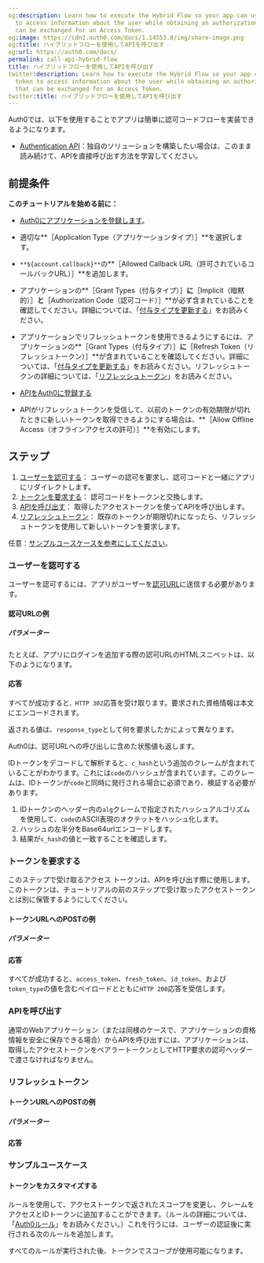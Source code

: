 ```yaml
---
og:description: Learn how to execute the Hybrid Flow so your app can use an ID token
  to access information about the user while obtaining an authorization code that
  can be exchanged for an Access Token.
og:image: https://cdn2.auth0.com/docs/1.14553.0/img/share-image.png
og:title: ハイブリッドフローを使用してAPIを呼び出す
og:url: https://auth0.com/docs/
permalink: call-api-hybrid-flow
title: ハイブリッドフローを使用してAPIを呼び出す
twitter:description: Learn how to execute the Hybrid Flow so your app can use an ID
  token to access information about the user while obtaining an authorization code
  that can be exchanged for an Access Token.
twitter:title: ハイブリッドフローを使用してAPIを呼び出す
---
```




Auth0では、以下を使用することでアプリは簡単に認可コードフローを実装できるようになります。

* [Authentication API](/api/authentication)：独自のソリューションを構築したい場合は、このまま読み続けて、APIを直接呼び出す方法を学習してください。

## 前提条件

**このチュートリアルを始める前に：**

* [Auth0にアプリケーションを登録します](/get-started/create-apps/regular-web-apps)。

* 適切な**［Application Type（アプリケーションタイプ）］**を選択します。
* `**${account.callback}**`の**［Allowed Callback URL（許可されているコールバックURL）］**を追加します。
* アプリケーションの**［Grant Types（付与タイプ）］**に**［Implicit（暗黙的）］**と**［Authorization Code（認可コード）］**が必ず含まれていることを確認してください。詳細については、「[付与タイプを更新する](/applications/update-grant-types)」をお読みください。
* アプリケーションでリフレッシュトークンを使用できるようにするには、アプリケーションの**［Grant Types（付与タイプ）］**に**［Refresh Token（リフレッシュトークン）］**が含まれていることを確認してください。詳細については、「[付与タイプを更新する](/applications/update-grant-types)」をお読みください。リフレッシュトークンの詳細については、「[リフレッシュトークン](/security/tokens/refresh-tokens)」をお読みください。
* [APIをAuth0に登録する](/get-started/set-up-apis)

* APIがリフレッシュトークンを受信して、以前のトークンの有効期限が切れたときに新しいトークンを取得できるようにする場合は、**［Allow Offline Access（オフラインアクセスの許可）］**を有効にします。

## ステップ

1. [ユーザーを認可する](#authorize-user)： 
ユーザーの認可を要求し、認可コードと一緒にアプリにリダイレクトします。
2. [トークンを要求する](#request-tokens)： 
認可コードをトークンと交換します。
3. [APIを呼び出す](#call-api)：
取得したアクセストークンを使ってAPIを呼び出します。
4. [リフレッシュトークン](#refresh-tokens)：
既存のトークンが期限切れになったら、リフレッシュトークンを使用して新しいトークンを要求します。

任意：[サンプルユースケースを参考にしてください](#sample-use-cases)。

### ユーザーを認可する



ユーザーを認可するには、アプリがユーザーを[認可URL](/api/authentication#authorization-code-grant)に送信する必要があります。

#### 認可URLの例



##### パラメーター





たとえば、アプリにログインを追加する際の認可URLのHTMLスニペットは、以下のようになります。



#### 応答

すべてが成功すると`、HTTP 302`応答を受け取ります。要求された資格情報は本文にエンコードされます。



返される値は、`response_type`として何を要求したかによって異なります。



Auth0は、認可URLへの呼び出しに含めた状態値も返します。





IDトークンをデコードして解析すると、`c_hash`という追加のクレームが含まれていることがわかります。これには`code`のハッシュが含まれています。このクレームは、IDトークンが`code`と同時に発行される場合に必須であり、検証する必要があります。

1. IDトークンのヘッダー内の`alg`クレームで指定されたハッシュアルゴリズムを使用して、`code`のASCII表現のオクテットをハッシュ化します。
2. ハッシュの左半分をBase64urlエンコードします。
3. 結果が`c_hash`の値と一致することを確認します。

### トークンを要求する



このステップで受け取るアクセス トークンは、APIを呼び出す際に使用します。このトークンは、チュートリアルの前のステップで受け取ったアクセストークンとは別に保管するようにしてください。

#### トークンURLへのPOSTの例



##### パラメーター



#### 応答

すべてが成功すると、`access_token`、`fresh_token`、`id_token`、および`token_type`の値を含むペイロードとともに`HTTP 200`応答を受信します。









### APIを呼び出す

通常のWebアプリケーション（または同様のケースで、アプリケーションの資格情報を安全に保存できる場合）からAPIを呼び出すには、アプリケーションは、取得したアクセストークンをベアラートークンとしてHTTP要求の認可ヘッダーで渡さなければなりません。



### リフレッシュトークン



#### トークンURLへのPOSTの例



##### パラメーター



#### 応答







### サンプルユースケース

#### トークンをカスタマイズする

ルールを使用して、アクセストークンで返されたスコープを変更し、クレームをアクセスとIDトークンに追加することができます。（ルールの詳細については、「[Auth0ルール](/rules)」をお読みください。）これを行うには、ユーザーの認証後に実行される次のルールを追加します。



すべてのルールが実行された後、トークンでスコープが使用可能になります。